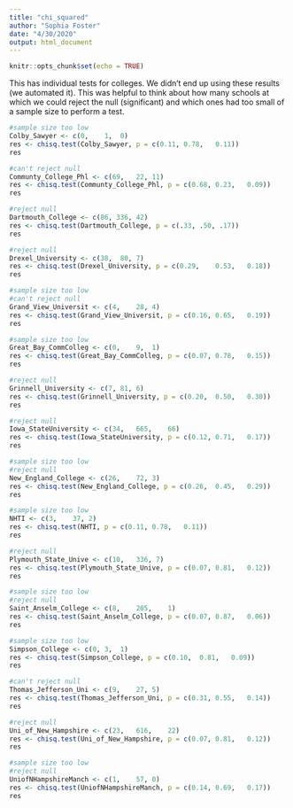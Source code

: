 ```yaml
---
title: "chi_squared"
author: "Sophia Foster"
date: "4/30/2020"
output: html_document
---
```


```r
knitr::opts_chunk$set(echo = TRUE)
```

This has individual tests for colleges. We didn't end up using these results (we automated it). This was helpful to think about how many schools at which we could reject the null (significant) and which ones had too small of a sample size to perform a test.

```r
#sample size too low
Colby_Sawyer <- c(0,	1,	0)
res <- chisq.test(Colby_Sawyer, p = c(0.11,	0.78,	0.11))
res
```

```r
#can't reject null
Communty_College_Phl <- c(69,	22,	11)
res <- chisq.test(Communty_College_Phl, p = c(0.68,	0.23,	0.09))
res
```

```r
#reject null
Dartmouth_College <- c(86, 336, 42)
res <- chisq.test(Dartmouth_College, p = c(.33, .50, .17))
res
```

```r
#reject null
Drexel_University <- c(38,	80,	7)
res <- chisq.test(Drexel_University, p = c(0.29,	0.53,	0.18))
res
```

```r
#sample size too low
#can't reject null
Grand_View_Universit <- c(4,	28,	4)
res <- chisq.test(Grand_View_Universit, p = c(0.16,	0.65,	0.19))
res
```

```r
#sample size too low
Great_Bay_CommColleg <- c(0,	9,	1)
res <- chisq.test(Great_Bay_CommColleg, p = c(0.07,	0.78,	0.15))
res
```

```r
#reject null
Grinnell_University <- c(7,	81,	6)
res <- chisq.test(Grinnell_University, p = c(0.20,	0.50,	0.30))
res
```

```r
#reject null
Iowa_StateUniversity <- c(34,	665,	66)
res <- chisq.test(Iowa_StateUniversity, p = c(0.12,	0.71,	0.17))
res
```

```r
#sample size too low
#reject null
New_England_College <- c(26,	72,	3)
res <- chisq.test(New_England_College, p = c(0.26,	0.45,	0.29))
res
```

```r
#sample size too low
NHTI <- c(3,	37,	2)
res <- chisq.test(NHTI, p = c(0.11,	0.78,	0.11))
res
```

```r
#reject null
Plymouth_State_Unive <- c(10,	336, 7)
res <- chisq.test(Plymouth_State_Unive, p = c(0.07,	0.81,	0.12))
res
```

```r
#sample size too low
#reject null
Saint_Anselm_College <- c(8,	205,	1)
res <- chisq.test(Saint_Anselm_College, p = c(0.07,	0.87,	0.06))
res
```

```r
#sample size too low
Simpson_College <- c(0,	3,	1)
res <- chisq.test(Simpson_College, p = c(0.10,	0.81,	0.09))
res
```

```r
#can't reject null
Thomas_Jefferson_Uni <- c(9,	27,	5)
res <- chisq.test(Thomas_Jefferson_Uni, p = c(0.31,	0.55,	0.14))
res
```

```r
#reject null
Uni_of_New_Hampshire <- c(23,	616,	22)
res <- chisq.test(Uni_of_New_Hampshire, p = c(0.07,	0.81,	0.12))
res
```

```r
#sample size too low
#reject null
UniofNHampshireManch <- c(1,	57,	0)
res <- chisq.test(UniofNHampshireManch, p = c(0.14,	0.69,	0.17))
res
```
